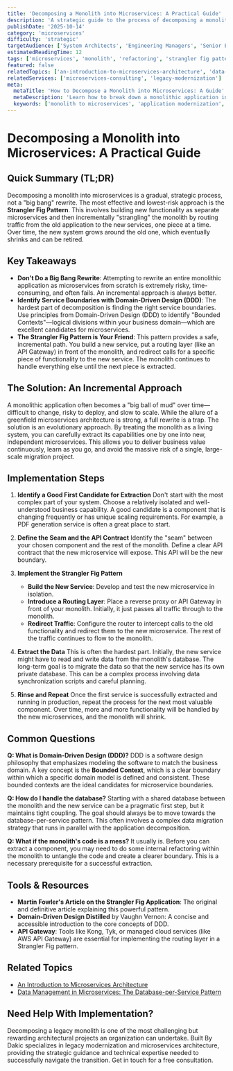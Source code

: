 ```yaml
---
title: 'Decomposing a Monolith into Microservices: A Practical Guide'
description: 'A strategic guide to the process of decomposing a monolithic application into microservices using patterns like the Strangler Fig.'
publishDate: '2025-10-14'
category: 'microservices'
difficulty: 'strategic'
targetAudience: ['System Architects', 'Engineering Managers', 'Senior Engineers']
estimatedReadingTime: 12
tags: ['microservices', 'monolith', 'refactoring', 'strangler fig pattern']
featured: false
relatedTopics: ['an-introduction-to-microservices-architecture', 'data-management-in-microservices']
relatedServices: ['microservices-consulting', 'legacy-modernization']
meta:
  metaTitle: 'How to Decompose a Monolith into Microservices: A Guide'
  metaDescription: 'Learn how to break down a monolithic application into microservices. This guide covers strategic patterns for decomposition, including the Strangler Fig pattern.'
  keywords: ['monolith to microservices', 'application modernization', 'strangler fig pattern']
---
```


# Decomposing a Monolith into Microservices: A Practical Guide

## Quick Summary (TL;DR)

Decomposing a monolith into microservices is a gradual, strategic process, not a "big bang" rewrite. The most effective and lowest-risk approach is the **Strangler Fig Pattern**. This involves building new functionality as separate microservices and then incrementally "strangling" the monolith by routing traffic from the old application to the new services, one piece at a time. Over time, the new system grows around the old one, which eventually shrinks and can be retired.

## Key Takeaways

- **Don't Do a Big Bang Rewrite**: Attempting to rewrite an entire monolithic application as microservices from scratch is extremely risky, time-consuming, and often fails. An incremental approach is always better.
- **Identify Service Boundaries with Domain-Driven Design (DDD)**: The hardest part of decomposition is finding the right service boundaries. Use principles from Domain-Driven Design (DDD) to identify "Bounded Contexts"—logical divisions within your business domain—which are excellent candidates for microservices.
- **The Strangler Fig Pattern is Your Friend**: This pattern provides a safe, incremental path. You build a new service, put a routing layer (like an API Gateway) in front of the monolith, and redirect calls for a specific piece of functionality to the new service. The monolith continues to handle everything else until the next piece is extracted.

## The Solution: An Incremental Approach

A monolithic application often becomes a "big ball of mud" over time—difficult to change, risky to deploy, and slow to scale. While the allure of a greenfield microservices architecture is strong, a full rewrite is a trap. The solution is an evolutionary approach. By treating the monolith as a living system, you can carefully extract its capabilities one by one into new, independent microservices. This allows you to deliver business value continuously, learn as you go, and avoid the massive risk of a single, large-scale migration project.

## Implementation Steps

1.  **Identify a Good First Candidate for Extraction**
    Don't start with the most complex part of your system. Choose a relatively isolated and well-understood business capability. A good candidate is a component that is changing frequently or has unique scaling requirements. For example, a PDF generation service is often a great place to start.

2.  **Define the Seam and the API Contract**
    Identify the "seam" between your chosen component and the rest of the monolith. Define a clear API contract that the new microservice will expose. This API will be the new boundary.

3.  **Implement the Strangler Fig Pattern**
    - **Build the New Service**: Develop and test the new microservice in isolation.
    - **Introduce a Routing Layer**: Place a reverse proxy or API Gateway in front of your monolith. Initially, it just passes all traffic through to the monolith.
    - **Redirect Traffic**: Configure the router to intercept calls to the old functionality and redirect them to the new microservice. The rest of the traffic continues to flow to the monolith.

4.  **Extract the Data**
    This is often the hardest part. Initially, the new service might have to read and write data from the monolith's database. The long-term goal is to migrate the data so that the new service has its own private database. This can be a complex process involving data synchronization scripts and careful planning.

5.  **Rinse and Repeat**
    Once the first service is successfully extracted and running in production, repeat the process for the next most valuable component. Over time, more and more functionality will be handled by the new microservices, and the monolith will shrink.

## Common Questions

**Q: What is Domain-Driven Design (DDD)?**
DDD is a software design philosophy that emphasizes modeling the software to match the business domain. A key concept is the **Bounded Context**, which is a clear boundary within which a specific domain model is defined and consistent. These bounded contexts are the ideal candidates for microservice boundaries.

**Q: How do I handle the database?**
Starting with a shared database between the monolith and the new service can be a pragmatic first step, but it maintains tight coupling. The goal should always be to move towards the database-per-service pattern. This often involves a complex data migration strategy that runs in parallel with the application decomposition.

**Q: What if the monolith's code is a mess?**
It usually is. Before you can extract a component, you may need to do some internal refactoring within the monolith to untangle the code and create a clearer boundary. This is a necessary prerequisite for a successful extraction.

## Tools & Resources

- **Martin Fowler's Article on the Strangler Fig Application**: The original and definitive article explaining this powerful pattern.
- **Domain-Driven Design Distilled** by Vaughn Vernon: A concise and accessible introduction to the core concepts of DDD.
- **API Gateway**: Tools like Kong, Tyk, or managed cloud services (like AWS API Gateway) are essential for implementing the routing layer in a Strangler Fig pattern.

## Related Topics

- [An Introduction to Microservices Architecture](/category/microservices/an-introduction-to-microservices-architecture)
- [Data Management in Microservices: The Database-per-Service Pattern](/category/microservices/data-management-in-microservices)

## Need Help With Implementation?

Decomposing a legacy monolith is one of the most challenging but rewarding architectural projects an organization can undertake. Built By Dakic specializes in legacy modernization and microservices architecture, providing the strategic guidance and technical expertise needed to successfully navigate the transition. Get in touch for a free consultation.
